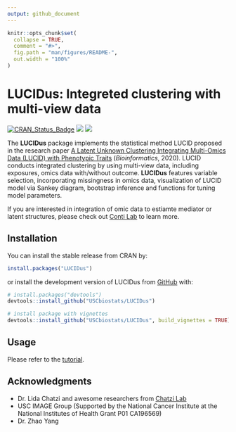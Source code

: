 ```yaml
---
output: github_document
---
```


<!-- README.md is generated from README.Rmd. Please edit that file -->

```r
knitr::opts_chunk$set(
  collapse = TRUE,
  comment = "#>",
  fig.path = "man/figures/README-",
  out.width = "100%"
)
```

# LUCIDus: Integreted clustering with multi-view data

<!-- badges: start -->
[![CRAN\_Status\_Badge](http://www.r-pkg.org/badges/version/LUCIDus?color=green)](https://cran.r-project.org/package=LUCIDus)
![](https://cranlogs.r-pkg.org/badges/grand-total/LUCIDus?color=blue)
[![](https://raw.githubusercontent.com/USCbiostats/badges/master/tommy-image-badge.svg)](https://image.usc.edu)
<!-- badges: end -->

The **LUCIDus** package implements the statistical method LUCID proposed in the research paper [A Latent Unknown Clustering Integrating Multi-Omics Data (LUCID) with Phenotypic Traits](https://doi.org/10.1093/bioinformatics/btz667) (*Bioinformatics*, 2020). LUCID conducts integrated clustering by using multi-view data, including exposures, omics data with/without outcome. **LUCIDus** features variable selection, incorporating missingness in omics data, visualization of LUCID model via Sankey diagram, bootstrap inference and functions for tuning model parameters.

If you are interested in integration of omic data to estiamte mediator or latent structures, please check out [Conti Lab](https://contilab.usc.edu/about/) to learn more.

## Installation
You can install the stable release from CRAN by:
``` r
install.packages("LUCIDus")
```

or install the development version of LUCIDus from [GitHub](https://github.com/USCbiostats/LUCIDus) with:

``` r
# install.packages("devtools")
devtools::install_github("USCbiostats/LUCIDus")

# install package with vignettes
devtools::install_github("USCbiostats/LUCIDus", build_vignettes = TRUE)
```

## Usage
Please refer to the [tutorial](https://USCbiostats.github.io/LUCIDus/articles/LUCIDus.html).


## Acknowledgments
- Dr. Lida Chatzi and awesome researchers from [Chatzi Lab](https://twitter.com/chatzilab?lang=en)
- USC IMAGE Group (Supported by the National Cancer Institute at the National Institutes of Health Grant P01 CA196569)
- Dr. Zhao Yang
